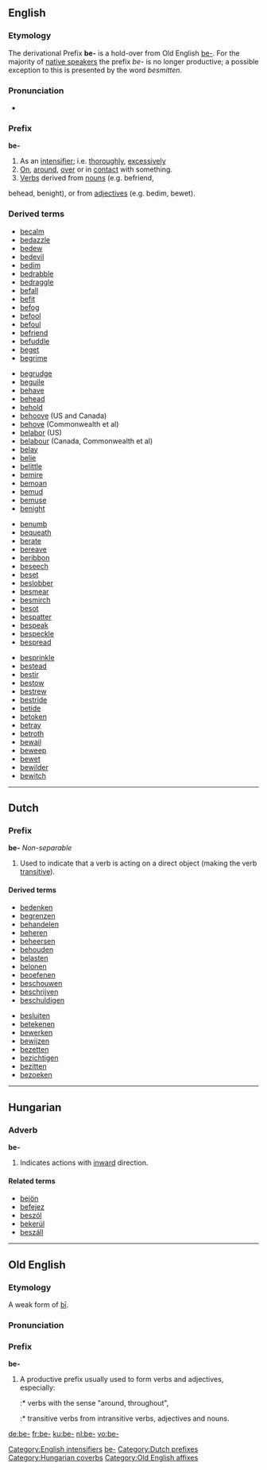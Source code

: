 {{see|be|Be|bè|bé|bê|bee|bée}}
{{wikipedia}}
==English==

===Etymology===
The derivational Prefix '''be-''' is a hold-over
from Old English [[be-#Old English|be-]]. For the majority of [[native speaker]]s the prefix ''be-'' is no longer productive; a possible exception to this is presented by the word ''besmitten''.

===Pronunciation===
* {{IPA|/bɪ/}}

===Prefix===
'''be-'''

# As an [[intensifier]]; i.e. [[thoroughly]], [[excessively]]
# [[on|On]], [[around]], [[over]] or in [[contact]] with something.
# [[verb|Verbs]] derived from [[nouns]] (e.g. befriend,
behead, benight), or from [[adjectives]] (e.g. bedim, bewet).

===Derived terms===
{{top4}}
* [[becalm]]
* [[bedazzle]]
* [[bedew]]
* [[bedevil]]
* [[bedim]]
* [[bedrabble]]
* [[bedraggle]]
* [[befall]]
* [[befit]]
* [[befog]]
* [[befool]]
* [[befoul]]
* [[befriend]]
* [[befuddle]]
* [[beget]]
* [[begrime]]
{{mid4}}
* [[begrudge]]
* [[beguile]]
* [[behave]]
* [[behead]]
* [[behold]]
* [[behoove]] (US and Canada)
* [[behove]] (Commonwealth et al)
* [[belabor]] (US)
* [[belabour]] (Canada, Commonwealth et al)
* [[belay]]
* [[belie]]
* [[belittle]]
* [[bemire]]
* [[bemoan]]
* [[bemud]]
* [[bemuse]]
* [[benight]]
{{mid4}}
* [[benumb]]
* [[bequeath]]
* [[berate]]
* [[bereave]]
* [[beribbon]]
* [[beseech]]
* [[beset]]
* [[beslobber]]
* [[besmear]]
* [[besmirch]]
* [[besot]]
* [[bespatter]]
* [[bespeak]]
* [[bespeckle]]
* [[bespread]]
{{mid4}}
* [[besprinkle]]
* [[bestead]]
* [[bestir]]
* [[bestow]]
* [[bestrew]]
* [[bestride]]
* [[betide]]
* [[betoken]]
* [[betray]]
* [[betroth]]
* [[bewail]]
* [[beweep]]
* [[bewet]]
* [[bewilder]]
* [[bewitch]]
{{bottom}}

[[Category:English intensifiers]]
[[Category:English prefixes|be-]]

----

==Dutch==

===Prefix===
'''be-'''  ''Non-separable''

# Used to indicate that a verb is acting on a direct object (making the verb [[transitive]]).

====Derived terms====
{{top4}}
* [[bedenken]]
* [[begrenzen]]
* [[behandelen]]
* [[beheren]]
* [[beheersen]]
* [[behouden]]
* [[belasten]]
* [[belonen]]
* [[beoefenen]]
* [[beschouwen]]
* [[beschrijven]]
* [[beschuldigen]]
{{mid4}}
* [[besluiten]]
* [[betekenen]]
* [[bewerken]]
* [[bewijzen]]
* [[bezetten]]
* [[bezichtigen]]
* [[bezitten]]
* [[bezoeken]]
{{bottom}}

[[Category:Dutch prefixes]]

----

==Hungarian==

===Adverb===
'''be-'''

# Indicates actions with [[inward]] direction.

====Related terms====
* [[bejön]]
* [[befejez]]
* [[beszól]]
* [[bekerül]]
* [[beszáll]]

[[Category:Hungarian coverbs]]

----

==Old English==

===Etymology===
A weak form of [[bi|bī]].

===Pronunciation===
{{IPA|/be/}}

===Prefix===
'''be-'''

# A productive prefix usually used to form verbs and adjectives, especially:
#:* verbs with the sense "around, throughout",
#:* transitive verbs from intransitive verbs, adjectives and nouns.

[[Category:Old English affixes]]

[[de:be-]]
[[fr:be-]]
[[ku:be-]]
[[nl:be-]]
[[vo:be-]]